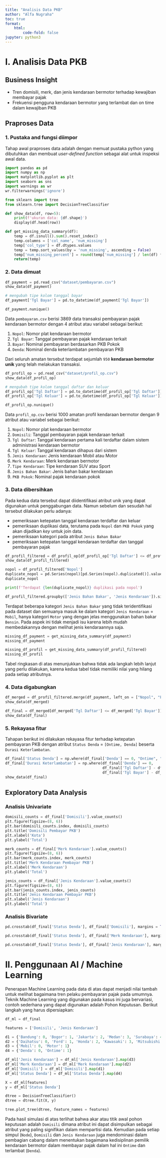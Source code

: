 ---
title: "Analisis Data PKB"
author: "Alfa Nugraha"
toc: true
format: 
    html:
        code-fold: false
jupyter: python3
---

# I. Analisis Data PKB

## Business Insight

- Tren domisili, merk, dan jenis kendaraan bermotor terhadap kewajiban membayar pajak
- Frekuensi pengguna kendaraan bermotor yang terlambat dan on time dalam kewajiban PKB 

## Praproses Data

### 1. Pustaka and fungsi diimpor

Tahap awal praproses data adalah dengan memuat pustaka python yang dibutuhkan dan membuat *user-defined function* sebagai alat untuk inspeksi awal data.

```{python}
import pandas as pd
import numpy as np
import matplotlib.pyplot as plt
import seaborn as sns
import warnings as wr
wr.filterwarnings('ignore')

from sklearn import tree
from sklearn.tree import DecisionTreeClassifier

def show_data(df, row=5):
    print(f'ukuran data: {df.shape}')
    display(df.head(row))

def get_missing_data_summary(df):
    temp = df.isnull().sum().reset_index()
    temp.columns = ['col_name', 'num_missing']
    temp['col_type'] = df.dtypes.values
    temp = temp.sort_values(by = 'num_missing', ascending = False)
    temp['num_missing_percent'] = round(temp['num_missing'] / len(df) * 100, 2)
    return(temp)
```

### 2. Data dimuat

```{python}
df_payment = pd.read_csv("dataset/pembayaran.csv")
show_data(df_payment)
```

```{python}
# mengubah tipe kolom tanggal bayar
df_payment['Tgl Bayar'] = pd.to_datetime(df_payment['Tgl Bayar'])
```

```{python}
df_payment.nunique()
```

Data `pembayaran.csv` berisi 3869 data transaksi pembayaran pajak kendaraan bermotor dengan 4 atribut atau variabel sebagai berikut:

1. `Nopol`: Nomor plat kendaraan bermotor
2. `Tgl Bayar`: Tanggal pembayaran pajak kendaraan terkait
3. `Bayar`: Nominal pembayaran berdasarkan PKB Pokok
4. `Denda`: Nominal denda keterlambatan pembayaran PKB

Dari seluruh amatan tersebut terdapat sejumlah `950` **kendaraan bermotor unik** yang telah melakukan transaksi.

```{python}
df_profil_op = pd.read_csv("dataset/profil_op.csv")
show_data(df_profil_op)
```

```{python}
# mengubah tipe kolom tanggal daftar dan keluar
df_profil_op['Tgl Daftar'] = pd.to_datetime(df_profil_op['Tgl Daftar'])
df_profil_op['Tgl Keluar'] = pd.to_datetime(df_profil_op['Tgl Keluar'])
```

```{python}
df_profil_op.nunique()
```

Data `profil_op.csv` berisi 1000 amatan profil kendaraan bermotor dengan 9 atribut atau variabel sebagai berikut:

1. `Nopol`: Nomor plat kendaraan bermotor
2. `Domisili`: Tanggal pembayaran pajak kendaraan terkait
3. `Tgl Daftar`: Tanggal kendaraan pertama kali terdaftar dalam sistem administrasi kendaraan bermotor 
4. `Tgl Keluar`: Tanggal kendaraan dihapus dari sistem
5. `Jenis Kendaraan`: Jenis kendaraan Mobil atau Motor
6. `Merk Kendaraan`: Merk kendaraan bermotor
7. `Tipe Kendaraan`: Tipe kendaraan SUV atau Sport
8. `Jenis Bahan Bakar`: Jenis bahan bakar kendaraan
9. `PKB Pokok`: Nominal pajak kendaraan pokok

### 3. Data dibersihkan

Pada kedua data tersebut dapat diidentifikasi atribut unik yang dapat digunakan untuk penggabungan data. Namun sebelum dan sesudah hal tersebut dilakukan perlu adanya:

- pemeriksaan ketepatan tanggal kendaraan terdaftar dan keluar 
- pemeriksaan duplikasi data, terutama pada `Nopol` dan `PKB Pokok` yang akan dijadikan *key* untuk join data.
- pemeriksaan kategori pada atribut `Jenis Bahan Bakar`
- pemeriksaan ketepatan tanggal kendaraan terdaftar dan tanggal pembayaran pajak

```{python}
df_profil_filtered = df_profil_op[df_profil_op['Tgl Daftar'] <= df_profil_op['Tgl Keluar']]
show_data(df_profil_filtered)
```

```{python}
nopol = df_profil_filtered['Nopol']
duplicate_nopol = pd.Series(nopol)[pd.Series(nopol).duplicated()].values
duplicate_nopol
```

```{python}
print(f'Terdapat {len(duplicate_nopol)} duplikasi pada nopol')
```

```{python}
df_profil_filtered.groupby(['Jenis Bahan Bakar', 'Jenis Kendaraan']).size().unstack(fill_value=0)
```

Terdapat beberapa kategori `Jenis Bahan Bakar` yang tidak teridentifikasi pada dataset dan semuanya masuk ke dalam kategori `Jenis Kendaraan` = `Mobil`, hanya kategori `Motor` yang dengan jelas menggunakan bahan bakar `Bensin`. Pada aspek ini tidak menjadi isu karena lebih mudah membedakannya dengan melihat jenis kendaraannya saja. 

```{python}
missing_df_payment = get_missing_data_summary(df_payment)
missing_df_payment
```

```{python}
missing_df_profil = get_missing_data_summary(df_profil_filtered)
missing_df_profil
```

Tabel ringkasan di atas menunjukkan bahwa tidak ada langkah lebih lanjut yang perlu dilakukan, karena kedua tabel tidak memiliki nilai yang hilang pada setiap atributnya. 

### 4. Data digabungkan

```{python}
df_merged = df_profil_filtered.merge(df_payment, left_on = ["Nopol", "PKB Pokok"], right_on = ["Nopol", "Bayar"], how = "left")
show_data(df_merged)
```

```{python}
df_final = df_merged[df_merged['Tgl Daftar'] <= df_merged['Tgl Bayar']]
show_data(df_final)
```

### 5. Rekayasa fitur

Tahapan berikut ini dilakukan rekayasa fitur terhadap ketepatan pembayaran PKB dengan atribut `Status Denda` = `[Ontime, Denda]` beserta `Durasi Keterlambatan`.

```{python}
df_final['Status Denda'] = np.where(df_final['Denda'] == 0, "Ontime", "Denda")
df_final['Durasi Keterlambatan'] = np.where(df_final['Denda'] == 0, 
                                            df_final['Tgl Daftar'] - df_final['Tgl Daftar'], 
                                            df_final['Tgl Bayar'] - df_final['Tgl Daftar'])
show_data(df_final)
```

## Exploratory Data Analysis


### Analisis Univariate

```{python}
domisili_counts = df_final['Domisili'].value_counts()
plt.figure(figsize=(8, 6))
plt.bar(domisili_counts.index, domisili_counts)
plt.title('Domisili Pembayar PKB')
plt.xlabel('Kota')
plt.ylabel('Total')
```

```{python}
merk_counts = df_final['Merk Kendaraan'].value_counts()
plt.figure(figsize=(8, 6))
plt.bar(merk_counts.index, merk_counts)
plt.title('Merk Kendaraan Pembayar PKB')
plt.xlabel('Merk Kendaraan')
plt.ylabel('Total')
```

```{python}
jenis_counts = df_final['Jenis Kendaraan'].value_counts()
plt.figure(figsize=(8, 6))
plt.bar(jenis_counts.index, jenis_counts)
plt.title('Jenis Kendaraan Pembayar PKB')
plt.xlabel('Jenis Kendaraan')
plt.ylabel('Total')
```


### Analisis Bivariate

```{python}
pd.crosstab(df_final['Status Denda'], df_final['Domisili'], margins = True)
```

```{python}
pd.crosstab(df_final['Status Denda'], df_final['Merk Kendaraan'], margins = True)
```

```{python}
pd.crosstab(df_final['Status Denda'], df_final['Jenis Kendaraan'], margins = True)
```

# II. Penggunaan AI / Machine Learning

Penerapan Machine Learning pada data di atas dapat menjadi nilai tambah untuk melihat bagaimana tren pelaku pembayaran pajak pada umumnya. Teknik Machine Learning yang digunakan pada kasus ini juga bervariasi, contoh sederhana yang dapat digunakan adalah Pohon Keputusan. Berikut langkah yang harus dipersiapkan:  

```{python}
df_ml = df_final

features = ['Domisili', 'Jenis Kendaraan']

d1 = {'Bandung': 0, 'Bogor': 1, 'Jakarta': 2, 'Medan': 3, 'Surabaya': 4}
d2 = {'Daihatsu': 0, 'Ford': 1, 'Honda': 2, 'Kawasaki': 3, 'Mitsubishi': 4, 'Suzuki': 5, 'Toyota': 6, 'Yamaha': 7}
d3 = {'Mobil': 0, 'Motor': 1}
d4 = {'Denda': 0, 'Ontime': 1}

df_ml['Jenis Kendaraan'] = df_ml['Jenis Kendaraan'].map(d3)
df_ml['Merk Kendaraan'] = df_ml['Merk Kendaraan'].map(d2)
df_ml['Domisili'] = df_ml['Domisili'].map(d1)
df_ml['Status Denda'] = df_ml['Status Denda'].map(d4)

X = df_ml[features]
y = df_ml['Status Denda']

dtree = DecisionTreeClassifier()
dtree = dtree.fit(X, y)

tree.plot_tree(dtree, feature_names = features)
```

Pada hasil simulasi di atas terlihat bahwa akar atau titik awal pohon keputusan adalah `Domisili` dimana atribut ini dapat disimpulkan sebagai atribut yang paling signifikan dalam mempartisi data. Kemudian pada setiap simpul (`Node`), `Domisili` dan `Jenis Kendaraan` juga mendominasi dalam pembagian cabang dalam menentukan bagaimana kedisiplinan pemilik kendaraan bermotor dalam membayar pajak dalam hal ini `Ontime` dan terlambat (`Denda`).